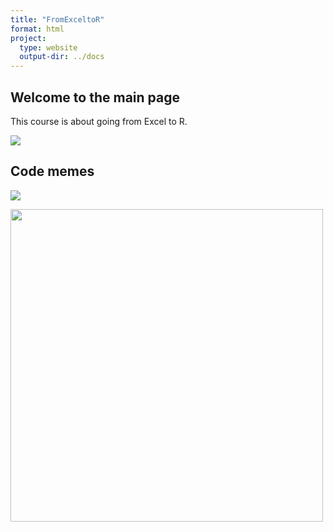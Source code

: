 ```yaml
---
title: "FromExceltoR"
format: html
project:
  type: website
  output-dir: ../docs
---
```


## Welcome to the main page

This course is about going from Excel to R.

![](images/Program.png)

## Code memes

![](images/god_knows.jpeg){fig-align="center"}

![](images/dog_chatgpt.jpeg){fig-align="center" width="500"}
